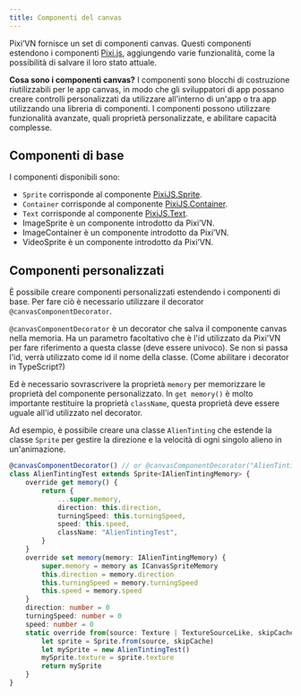 ```yaml
---
title: Componenti del canvas
---
```


Pixi’VN fornisce un set di componenti canvas. Questi componenti estendono i componenti [Pixi.js](https://pixijs.com/), aggiungendo varie funzionalità, come la possibilità di salvare il loro stato attuale.

**Cosa sono i componenti canvas?** I componenti sono blocchi di costruzione riutilizzabili per le app canvas, in modo che gli sviluppatori di app possano creare controlli personalizzati da utilizzare all'interno di un'app o tra app utilizzando una libreria di componenti. I componenti possono utilizzare funzionalità avanzate, quali proprietà personalizzate, e abilitare capacità complesse.

## Componenti di base

I componenti disponibili sono:

- `Sprite` corrisponde al componente [PixiJS.Sprite](https://pixijs.com/8.x/guides/components/sprites).
- `Container` corrisponde al componente [PixiJS.Container](https://pixijs.com/8.x/guides/components/containers).
- `Text` corrisponde al componente [PixiJS.Text](https://pixijs.com/8.x/guides/components/text).
- <DynamicLink href="/start/canvas-images">ImageSprite</DynamicLink> è un componente introdotto da Pixi’VN.
- <DynamicLink href="/start/canvas-image-container">ImageContainer</DynamicLink> è un componente introdotto da Pixi’VN.
- <DynamicLink href="/start/canvas-videos">VideoSprite</DynamicLink> è un componente introdotto da Pixi’VN.

## Componenti personalizzati

È possibile creare componenti personalizzati estendendo i componenti di base. Per fare ciò è necessario utilizzare il decorator `@canvasComponentDecorator`.

`@canvasComponentDecorator` è un decorator che salva il componente canvas nella memoria. Ha un parametro facoltativo che è l'id utilizzato da Pixi'VN per fare riferimento a questa classe (deve essere univoco). Se non si passa l'id, verrà utilizzato come id il nome della classe. (<DynamicLink href="/other-topics/faq#how-enable-the-decorators-in-typescript">Come abilitare i decorator in TypeScript?</DynamicLink>)

Ed è necessario sovrascrivere la proprietà `memory` per memorizzare le proprietà del componente personalizzato.
In `get memory()` è molto importante restituire la proprietà `className`, questa proprietà deve essere uguale all'id utilizzato nel decorator.

Ad esempio, è possibile creare una classe `AlienTinting` che estende la classe `Sprite` per gestire la direzione e la velocità di ogni singolo alieno in un'animazione.

```typescript title="canvas/components/AlienTinting.ts"
@canvasComponentDecorator() // or @canvasComponentDecorator("AlienTintingTest")
class AlienTintingTest extends Sprite<IAlienTintingMemory> {
    override get memory() {
        return {
            ...super.memory,
            direction: this.direction,
            turningSpeed: this.turningSpeed,
            speed: this.speed,
            className: "AlienTintingTest",
        }
    }
    override set memory(memory: IAlienTintingMemory) {
        super.memory = memory as ICanvasSpriteMemory
        this.direction = memory.direction
        this.turningSpeed = memory.turningSpeed
        this.speed = memory.speed
    }
    direction: number = 0
    turningSpeed: number = 0
    speed: number = 0
    static override from(source: Texture | TextureSourceLike, skipCache?: boolean) {
        let sprite = Sprite.from(source, skipCache)
        let mySprite = new AlienTintingTest()
        mySprite.texture = sprite.texture
        return mySprite
    }
}
```
